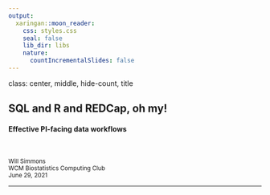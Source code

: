 ```yaml
---
output:
  xaringan::moon_reader:
    css: styles.css
    seal: false
    lib_dir: libs
    nature:
      countIncrementalSlides: false
---
```


class: center, middle, hide-count, title

## SQL and R and REDCap, oh my!
#### Effective PI-facing data workflows 

&nbsp;

<small>Will Simmons</small> <br>
<small>WCM Biostatistics Computing Club</small> <br>
<small>June 29, 2021</small>

---


